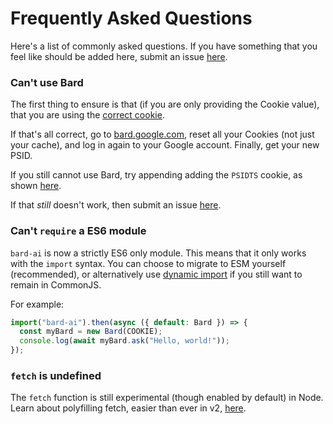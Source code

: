 # Frequently Asked Questions

Here's a list of commonly asked questions. If you have something that you feel like should be added here, submit an issue [here](https://github.com/EvanZhouDev/bard-ai).

### Can't use Bard

The first thing to ensure is that (if you are only providing the Cookie value), that you are using the [correct cookie](/prerequisites/authentication/#step-4).

If that's all correct, go to [bard.google.com](bard.google.com), reset all your Cookies (not just your cache), and log in again to your Google account. Finally, get your new PSID.

If you still cannot use Bard, try appending adding the `PSIDTS` cookie, as shown [here](/basics/initialization#using-additional-cookies).

If that _still_ doesn't work, then submit an issue [here](https://github.com/EvanZhouDev/bard-ai/issues).

### Can't `require` a ES6 module

`bard-ai` is now a strictly ES6 only module. This means that it only works with the `import` syntax. You can choose to migrate to ESM yourself (recommended), or alternatively use [dynamic import](https://developer.mozilla.org/en-US/docs/Web/JavaScript/Reference/Operators/import) if you still want to remain in CommonJS.

For example:

```js
import("bard-ai").then(async ({ default: Bard }) => {
  const myBard = new Bard(COOKIE);
  console.log(await myBard.ask("Hello, world!"));
});
```

### `fetch` is undefined

The `fetch` function is still experimental (though enabled by default) in Node. Learn about polyfilling fetch, easier than ever in v2, [here](/fetch).
